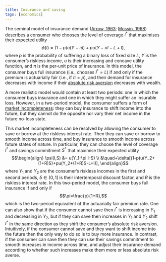 ```yaml
---
title: Insurance and saving
tags: [economics]
---
```


The seminal model of insurance demand ([Arrow, 1963](https://www.jstor.org/stable/1812044); [Mossin, 1968](https://www.jstor.org/stable/1830049)) describes a consumer who chooses the level of coverage $I^*$ that maximises their expected utility
$$\phi(I)=(1-p)u(Y-\pi I)+pu(Y-\pi I-L+I),$$
where
$p$ is the probability of suffering a binary loss of fixed size $L$,
$Y$ is the consumer's riskless income,
$u$ is their increasing and concave utility function,
and $\pi$ is the per-unit price of insurance.
In this model, the consumer buys full insurance (i.e., chooses $I^*=L$) if and only if the premium is actuarially fair (i.e., if $\pi=p$), and their demand for insurance decreases with income if their [absolute risk aversion](https://en.wikipedia.org/wiki/Risk_aversion#Absolute_risk_aversion) decreases with wealth.

A more realistic model would contain at least two periods:
one in which the consumer buys insurance and
one in which they might suffer an insurable loss.
However, in a two-period model, the consumer suffers a form of [market incompleteness](https://en.wikipedia.org/wiki/Incomplete_markets):
they can buy insurance to shift income into the future, but they cannot do the opposite nor vary their net income in the future no-loss state.

This market incompleteness can be resolved by allowing the consumer to save or borrow at the riskless interest rate.
Then they can save or borrow to smooth income across time, and buy insurance to smooth income across future states of nature.
In particular, they can choose the level of coverage $I^*$ and savings commitment $S^*$ that maximise their expected utility
$$\begin{align}
\psi(I,S)
&= u(Y_1-\pi I-S) \\
&\quad+\delta[(1-p)u(Y_2+(1+R)S)+pu(Y_2+(1+R)S-L+I)],
\end{align}$$
where
$Y_1$ and $Y_2$ are the consumer's riskless incomes in the first and second periods,
$\delta\in(0,1]$ is their intertemporal discount factor, and
$R$ is the riskless interest rate.
In this two-period model, the consumer buys full insurance if and only if
$$\pi=\frac{p}{1+R},$$
which is the two-period equivalent of the actuarially fair premium rate.
One can also show that
if the consumer cannot save then $I^*$ is increasing in $Y_1$ and decreasing in $Y_2$, but
if they can save then increases in $Y_1$ and $Y_2$ shift $I^*$ in the same direction as they shift the consumer's absolute risk aversion.
Intuitively, if the consumer cannot save and they want to shift income into the future then the only way to do so is to buy more insurance.
In contrast, if the consumer can save then they can use their savings commitment to smooth increases in income across time, and adjust their insurance demand according to whether such increases make them more or less absolute risk averse.
